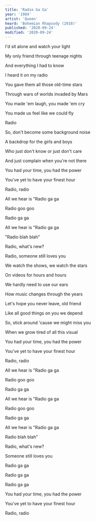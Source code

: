 ```yaml
---
title: 'Radio Ga Ga'
year: '1984'
artist: 'Queen'
heard: 'Bohemian Rhapsody (2018)'
published: '2020-09-24'
modified: '2020-09-24'
---
```


<LyricSection>

I'd sit alone and watch your light

My only friend through teenage nights

And everything I had to know

I heard it on my radio

</LyricSection>

<LyricSection>

You gave them all those old-time stars

Through wars of worlds invaded by Mars

You made 'em laugh, you made 'em cry

You made us feel like we could fly

</LyricSection>

<LyricSection>

Radio

</LyricSection>

<LyricSection>

So, don't become some background noise

A backdrop for the girls and boys

Who just don't know or just don't care

And just complain when you're not there

</LyricSection>

<LyricSection>

You had your time, you had the power

You've yet to have your finest hour

Radio, radio

</LyricSection>

<LyricSection>

All we hear is "Radio ga ga

Radio goo goo

Radio ga ga

All we hear is "Radio ga ga

"Radio blah blah"

Radio, what's new?

Radio, someone still loves you

</LyricSection>

<LyricSection>

We watch the shows, we watch the stars

On videos for hours and hours

We hardly need to use our ears

How music changes through the years

</LyricSection>

<LyricSection>

Let's hope you never leave, old friend

Like all good things on you we depend

So, stick around 'cause we might miss you

When we grow tired of all this visual

</LyricSection>

<LyricSection>

You had your time, you had the power

You've yet to have your finest hour

Radio, radio

</LyricSection>

<LyricSection>

All we hear is "Radio ga ga

Radio goo goo

Radio ga ga

All we hear is "Radio ga ga

Radio goo goo

Radio ga ga

</LyricSection>

<LyricSection>

All we hear is "Radio ga ga

Radio blah blah"

Radio, what's new?

Someone still loves you

</LyricSection>

<LyricSection>

Radio ga ga

Radio ga ga

Radio ga ga

</LyricSection>

<LyricSection>

You had your time, you had the power

You've yet to have your finest hour

Radio, radio

</LyricSection>
